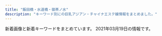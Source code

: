 ```yaml
---
title: "飯田橋・水道橋・御茶ノ水"
description: "キーワード別にの巨乳アジアン・チャイナエステ嬢情報をまとめました。"
---
```


新着画像と新着キーワードをまとめています。
2021年03月19日の情報です。

<DmmAffiliateIns />
<KeywordTable
  shops={
    [
    {
        "station": "JR\u6c34\u9053\u6a4b\u99c5\u6771\u53e3",
        "url": "http://venus.tyo.cm/",
        "name": "\u30d3\u30fc\u30ca\u30b9",
        "img_links": [
            "http://venus.tyo.cm/photos/sites/40/2020/08/2020083109075581.jpeg",
            "http://venus.tyo.cm/images/pagetop.png",
            "http://venus.tyo.cm/photos/sites/40/2020/09/2020090907201348.jpeg",
            "http://venus.tyo.cm/images/top.png",
            "http://venus.tyo.cm/images/mainimg.jpg",
            "http://venus.tyo.cm/photos/sites/40/2020/08/2020083109075784.jpeg",
            "http://venus.tyo.cm/photos/sites/40/2020/08/2020083109075883.jpeg",
            "http://venus.tyo.cm/photos/sites/40/2020/08/2020083109075912.jpeg",
            "http://venus.tyo.cm/photos/sites/40/2020/09/2020090907201289.jpeg",
            "http://venus.tyo.cm/images/spmainimg.jpg",
            "http://venus.tyo.cm/photos/sites/40/2020/08/2020083109075848.jpeg",
            "http://venus.tyo.cm/photos/sites/40/2020/10/202010021052282.jpeg",
            "http://venus.tyo.cm/photos/sites/40/2020/08/2020083109075781.jpeg",
            "http://venus.tyo.cm/photos/sites/40/2020/08/2020083109075685.jpeg",
            "http://venus.tyo.cm/photos/sites/40/2020/09/2020091012404045.jpeg"
        ],
        "keywords": {
            "88": 4,
            "83": 7,
            "89": 6,
            "85": 6,
            "D": 17,
            "84": 3,
            "F": 6,
            "E": 3
        }
    },
    {
        "name": "\u60a0 \u3086\u3046",
        "url": "http://yu.xyz.mn/",
        "station": "JR\u6c34\u9053\u6a4b\u99c5\u897f\u53e3",
        "img_links": [
            "http://yu.xyz.mn/images/ac2.jpg",
            "http://yu.xyz.mn/images/room4.jpg",
            "http://yu.xyz.mn/images/s_staff.jpg",
            "http://yu.xyz.mn/images/mobile.jpg",
            "http://yu.xyz.mn/images/s_news.jpg",
            "http://yu.xyz.mn/images/ac3.jpg",
            "http://yu.xyz.mn/photos/sites/91/2020/04/2020040807282190.jpg",
            "http://yu.xyz.mn/photos/sites/91/2020/02/2020022305370017.jpg",
            "http://yu.xyz.mn/images/ac1.jpg",
            "http://yu.xyz.mn/images/ac5.jpg",
            "http://yu.xyz.mn/images/room3.jpg",
            "http://yu.xyz.mn/images/top.jpg",
            "http://yu.xyz.mn/images/ac6.jpg",
            "http://yu.xyz.mn/photos/sites/91/2019/12/2019122702252767.jpg",
            "http://yu.xyz.mn/photos/sites/91/2021/01/2021012205451889.jpg",
            "http://yu.xyz.mn/photos/sites/91/2019/12/2019122901424384.jpg",
            "http://yu.xyz.mn/images/s_shedule.jpg",
            "http://yu.xyz.mn/photos/sites/91/2019/12/2019122702252691.jpg",
            "http://yu.xyz.mn/images/room1.jpg",
            "http://yu.xyz.mn/images/ac4.jpg",
            "http://yu.xyz.mn/images/room2.jpg"
        ],
        "keywords": {
            "D": 35,
            "84": 7,
            "C": 20,
            "87": 7,
            "86": 7,
            "85": 21
        }
    },
    {
        "img_links": [
            "https://raku-relax.tokyo/wp-content/themes/este/img/tel_footer.png",
            "https://raku-relax.tokyo/wp-content/uploads/2020/04/1234sertdyf.jpg",
            "https://raku-relax.tokyo/wp-content/uploads/2018/12/satfuygihoj.jpg",
            "https://raku-relax.tokyo/wp-content/themes/este/img/top-img01.png",
            "https://raku-relax.tokyo/wp-content/uploads/2020/11/oiuarakura.jpg",
            "https://raku-relax.tokyo/wp-content/themes/este/img/2.jpg",
            "https://raku-relax.tokyo/wp-content/themes/este/img/4.jpg",
            "https://raku-relax.tokyo/wp-content/uploads/2018/12/4567rakura.jpg",
            "https://raku-relax.tokyo/wp-content/uploads/2020/11/9897621rakura.jpg",
            "https://raku-relax.tokyo/wp-content/themes/este/img/tel02.png",
            "https://raku-relax.tokyo/wp-content/themes/este/img/tel.png",
            "https://raku-relax.tokyo/wp-content/uploads/2020/10/ertyurakura.jpg",
            "https://raku-relax.tokyo/wp-content/themes/este/img/tel03.png",
            "https://raku-relax.tokyo/wp-content/themes/este/img/tel_header.png",
            "https://raku-relax.tokyo/wp-content/themes/este/img/top-img05.png",
            "https://raku-relax.tokyo/wp-content/uploads/2020/01/y45a121.jpg",
            "https://raku-relax.tokyo/wp-content/themes/este/img/3.jpg",
            "https://raku-relax.tokyo/wp-content/themes/este/img/top-img04.png",
            "https://raku-relax.tokyo/wp-content/uploads/2020/01/897sarakura.jpg",
            "https://raku-relax.tokyo/wp-content/uploads/2020/04/siuaytfsa.jpg",
            "https://raku-relax.tokyo/wp-content/themes/este/img/1.jpg",
            "https://raku-relax.tokyo/wp-content/uploads/2021/01/1211rakura.jpg",
            "https://raku-relax.tokyo/wp-content/themes/este/img/top-img02.png",
            "https://raku-relax.tokyo/wp-content/themes/este/img/top-img03.png"
        ],
        "name": "\u697d\u697d",
        "url": "https://raku-relax.tokyo/",
        "station": "\u725b\u8fbc\u795e\u697d\u5742\u99c5A2\u51fa\u53e3",
        "keywords": {
            "D": 6,
            "C": 21,
            "E": 7
        }
    },
    {
        "name": "Lime",
        "keywords": {
            "C": 17
        },
        "url": "http://sln-relax.com/",
        "station": "JR\u6c34\u9053\u6a4b\u99c5\u897f\u53e3",
        "img_links": [
            "http://sln-relax.com/pic/topimg2.jpg",
            "http://sln-relax.com/scdl/staff/10071.jpg",
            "http://sln-relax.com/scdl/staff/10051.jpg",
            "http://sln-relax.com/img/ttl_staff.png",
            "http://sln-relax.com/pic/topimg1.jpg",
            "http://sln-relax.com/i/files/girl02.jpg",
            "http://sln-relax.com/img/att.jpg",
            "http://sln-relax.com/img/ttl_concept.jpg",
            "http://sln-relax.com/i/files/homeimg.jpg",
            "http://sln-relax.com/pic/topimg3.jpg",
            "http://sln-relax.com/scdl/staff/10041.jpg",
            "http://sln-relax.com/scdl/staff/10061.jpg",
            "http://sln-relax.com/scdl/staff/10031.jpg",
            "http://sln-relax.com/i/files/girl01.jpg",
            "http://sln-relax.com/scdl/staff/10011.jpg",
            "http://sln-relax.com/img/ttl_tnew.jpg",
            "http://sln-relax.com/scdl/staff/10021.jpg",
            "http://sln-relax.com/img/ttl_mobile.jpg",
            "http://sln-relax.com/scdl/staff/10081.jpg",
            "http://sln-relax.com/pic/head.png",
            "http://sln-relax.com/img/ttl_rec.jpg"
        ]
    },
    {
        "img_links": [
            "https://i2.wp.com/aromalucky.xyz/wp-content/uploads/2017/12/08.jpg",
            "https://i1.wp.com/aromalucky.xyz/wp-content/uploads/2017/12/04-1.jpg",
            "https://i2.wp.com/aromalucky.xyz/wp-content/uploads/2017/12/02.jpg",
            "https://i0.wp.com/aromalucky.xyz/wp-content/uploads/2019/04/13.jpg",
            "https://i2.wp.com/aromalucky.xyz/wp-content/uploads/2019/04/14.jpg",
            "https://i1.wp.com/aromalucky.xyz/wp-content/uploads/2019/10/20.jpg",
            "https://i0.wp.com/aromalucky.xyz/wp-content/uploads/2019/05/02.png",
            "https://i2.wp.com/aromalucky.xyz/wp-content/uploads/2020/09/21.jpg",
            "https://i2.wp.com/aromalucky.xyz/wp-content/uploads/2019/05/03.png",
            "https://i1.wp.com/aromalucky.xyz/wp-content/uploads/2019/05/16.jpg",
            "https://i0.wp.com/aromalucky.xyz/wp-content/uploads/2017/12/05-1.jpg",
            "https://i2.wp.com/aromalucky.xyz/wp-content/uploads/2017/12/03-1.jpg",
            "https://i0.wp.com/aromalucky.xyz/wp-content/uploads/2019/05/15.jpg",
            "http://aromalucky.xyz/wp-content/uploads/2019/05/01_02.png",
            "https://i2.wp.com/aromalucky.xyz/wp-content/uploads/2019/04/12.jpg"
        ],
        "url": "http://aromalucky.xyz/",
        "keywords": {},
        "name": "\u30a2\u30ed\u30de\u30e9\u30c3\u30ad\u30fc",
        "station": "\u5c0f\u5ddd\u753a\u99c5B4"
    },
    {
        "name": "\u7652\u3057\u306e\u6cc9",
        "url": "https://izumi-esthe.tokyo/",
        "station": "\u5c0f\u5ddd\u753a\u99c5B5\u51fa\u53e3",
        "img_links": [],
        "keywords": {}
    },
    {
        "keywords": {
            "C": 11,
            "86": 1,
            "85": 3,
            "D": 3
        },
        "station": "JR\u6c34\u9053\u6a4b\u99c5\u6771\u53e3",
        "name": "\u307f\u3055\u304d",
        "url": "http://yiluioszn.xyz/",
        "img_links": [
            "http://yiluioszn.xyz/templets/default/style/images/s_service.png",
            "http://yiluioszn.xyz/templets/default/style/images/girl-z2.jpg",
            "http://yiluioszn.xyz/uploads/210310/1-2103101A442A7.jpg",
            "http://yiluioszn.xyz/templets/default/style/images/room1.jpg",
            "http://yiluioszn.xyz/templets/default/style/images/s_staff.png",
            "http://yiluioszn.xyz/uploads/210310/1-2103101A92K03.jpg",
            "http://yiluioszn.xyz/uploads/210303/1-210303160206320.jpg",
            "http://yiluioszn.xyz/templets/default/style/images/s_pick.png",
            "http://yiluioszn.xyz/templets/default/style/images/s_news.png",
            "http://yiluioszn.xyz/templets/default/style/images/room4.jpg",
            "http://yiluioszn.xyz/templets/default/style/images/top.png",
            "http://yiluioszn.xyz/templets/default/style/images/girl-z1.jpg",
            "http://yiluioszn.xyz/templets/default/style/images/room2.jpg",
            "http://yiluioszn.xyz/uploads/210310/1-2103101A3543R.jpg",
            "http://yiluioszn.xyz/templets/default/style/images/room3.jpg",
            "http://yiluioszn.xyz/uploads/210310/1-2103101A42J48.jpg"
        ]
    },
    {
        "url": "https://suidobashi-mensesthe.com/",
        "img_links": [
            "https://suidobashi-mensesthe.com/room/2-s.jpg",
            "https://suidobashi-mensesthe.com/room/2-l.jpg",
            "https://suidobashi-mensesthe.com/room/3-s.jpg",
            "https://suidobashi-mensesthe.com/staff/yui-s3.jpg",
            "https://suidobashi-mensesthe.com/staff/5.jpg",
            "https://suidobashi-mensesthe.com/staff/4.jpg",
            "https://suidobashi-mensesthe.com/button/home.png",
            "https://suidobashi-mensesthe.com/images/main-sp.jpg",
            "https://suidobashi-mensesthe.com/staff/midori-l2.jpg",
            "https://suidobashi-mensesthe.com/images/header3.png",
            "https://suidobashi-mensesthe.com/room/3-l.jpg",
            "https://suidobashi-mensesthe.com/room/1-s.jpg",
            "https://suidobashi-mensesthe.com/room/esthe2.jpg",
            "https://suidobashi-mensesthe.com/images/prin-video2.jpg",
            "https://suidobashi-mensesthe.com/room/6-l.jpg",
            "https://suidobashi-mensesthe.com/staff/yui-l1.jpg",
            "https://suidobashi-mensesthe.com/images/covit19.jpg",
            "https://suidobashi-mensesthe.com/staff/yui-s2.jpg",
            "https://suidobashi-mensesthe.com/button/blog.png",
            "https://suidobashi-mensesthe.com/room/1-l.jpg",
            "https://suidobashi-mensesthe.com/staff/midori-s3.jpg",
            "https://suidobashi-mensesthe.com/staff/midori-s1.jpg",
            "https://suidobashi-mensesthe.com/staff/0.jpg",
            "https://suidobashi-mensesthe.com/icon/facebook.png",
            "https://suidobashi-mensesthe.com/images/footer-l.png",
            "https://suidobashi-mensesthe.com/room/6-s.jpg",
            "https://suidobashi-mensesthe.com/staff/yui-l2.jpg",
            "https://suidobashi-mensesthe.com/images/clear.png",
            "https://suidobashi-mensesthe.com/images/flower.png",
            "https://suidobashi-mensesthe.com/room/esthe3.jpg",
            "https://suidobashi-mensesthe.com/button/staff.png",
            "https://suidobashi-mensesthe.com/images/main1.jpg",
            "https://suidobashi-mensesthe.com/images/qrcode.png",
            "https://suidobashi-mensesthe.com/room/4-l.jpg",
            "https://suidobashi-mensesthe.com/staff/3.jpg",
            "https://suidobashi-mensesthe.com/room/esthe1.jpg",
            "https://suidobashi-mensesthe.com/room/4-s.jpg",
            "https://suidobashi-mensesthe.com/icon/line.png",
            "https://suidobashi-mensesthe.com/staff/1.jpg",
            "https://suidobashi-mensesthe.com/staff/2.jpg",
            "https://suidobashi-mensesthe.com/staff/midori-s2.jpg",
            "https://suidobashi-mensesthe.com/room/5-l.jpg",
            "https://suidobashi-mensesthe.com/staff/midori-l1.jpg",
            "https://suidobashi-mensesthe.com/staff/midori-l3.jpg",
            "https://suidobashi-mensesthe.com/room/5-s.jpg",
            "https://suidobashi-mensesthe.com/staff/yui-l3.jpg",
            "https://suidobashi-mensesthe.com/staff/yui-s1.jpg",
            "https://suidobashi-mensesthe.com/icon/twitter.png",
            "https://suidobashi-mensesthe.com/images/footer-r.png",
            "https://suidobashi-mensesthe.com/icon/google_plus.png",
            "https://suidobashi-mensesthe.com/staff/6.jpg"
        ],
        "name": "\u30d7\u30ea\u30f3",
        "keywords": {},
        "station": "JR\u6c34\u9053\u6a4b\u99c5\u897f\u53e3"
    },
    {
        "station": "\u795e\u4fdd\u753a\u99c5A1\u51fa\u53e3",
        "keywords": {},
        "name": "\u30ad\u30e9\u30e9",
        "url": "https://kira.uouono.com/",
        "img_links": []
    },
    {
        "name": "\u30e9\u30d4\u30b9",
        "station": "\u795e\u4fdd\u753a\u99c5A7\u51fa\u53e3",
        "img_links": [
            "http://rapisu.tokyo/images/mika.jpg",
            "http://rapisu.tokyo/images/g0.jpg",
            "http://rapisu.tokyo/images/flash1.jpg",
            "http://rapisu.tokyo/images/r3.jpg",
            "http://rapisu.tokyo/images/zi_staff.png",
            "http://rapisu.tokyo/images/top.png",
            "http://rapisu.tokyo/images/mobile.png",
            "http://rapisu.tokyo/images/r1.jpg",
            "http://rapisu.tokyo/images/tiao.png",
            "http://rapisu.tokyo/images/r2.jpg",
            "http://rapisu.tokyo/images/meihui.jpg",
            "http://rapisu.tokyo/images/end.png",
            "http://rapisu.tokyo/images/flash.jpg"
        ],
        "keywords": {
            "C": 7
        },
        "url": "http://rapisu.tokyo/"
    },
    {
        "keywords": {},
        "url": "http://jinbocho.xyz/",
        "station": "\u795e\u4fdd\u753a\u99c5A5\u51fa\u53e3",
        "img_links": [
            "http://jinbocho.xyz/images/mika.jpg",
            "http://jinbocho.xyz/images/top2.jpg",
            "http://jinbocho.xyz/images/g0.jpg",
            "http://jinbocho.xyz/images/r6.jpg",
            "http://jinbocho.xyz/images/a2.jpg",
            "http://jinbocho.xyz/images/r3.jpg",
            "http://jinbocho.xyz/images/haru.jpg",
            "http://jinbocho.xyz/images/new-tit.png",
            "http://jinbocho.xyz/images/g2.jpg",
            "http://jinbocho.xyz/images/left3.png",
            "http://jinbocho.xyz/images/g7.jpg",
            "http://jinbocho.xyz/images/r1.jpg",
            "http://jinbocho.xyz/images/r5.jpg",
            "http://jinbocho.xyz/images/a4.jpg",
            "http://jinbocho.xyz/images/r4.jpg",
            "http://jinbocho.xyz/images/face.png",
            "http://jinbocho.xyz/images/yuk.jpg",
            "http://jinbocho.xyz/images/mobile.png",
            "http://jinbocho.xyz/images/yuki.jpg",
            "http://jinbocho.xyz/images/top1.jpg",
            "http://jinbocho.xyz/images/a5.jpg",
            "http://jinbocho.xyz/images/miki.jpg",
            "http://jinbocho.xyz/images/g8.jpg",
            "http://jinbocho.xyz/images/g1.jpg",
            "http://jinbocho.xyz/images/g10.jpg",
            "http://jinbocho.xyz/images/s_staff.png",
            "http://jinbocho.xyz/images/r2.jpg",
            "http://jinbocho.xyz/images/zi.png",
            "http://jinbocho.xyz/images/new-tit3.png",
            "http://jinbocho.xyz/images/a1.jpg",
            "http://jinbocho.xyz/images/g9.jpg",
            "http://jinbocho.xyz/images/gb01.png",
            "http://jinbocho.xyz/images/a3.jpg"
        ],
        "name": "\u306f\u306a\u3073"
    }
]
}
/>
<DmmAffiliateScript />
